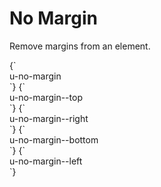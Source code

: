 
<Meta title="Utilities/No margin" />

# No Margin

Remove margins from an element.

<Canvas>
  <Story name="no-margin">
    {`
      <div class="u-bg--brand-2 u-padding">
        <div class="u-bg--background u-margin u-no-margin">u-no-margin</div>
      </div>
    `}
  </Story>
  <Story name="no-margin--top">
    {`
      <div class="u-bg--brand-2 u-padding">
        <div class="u-bg--background u-margin u-no-margin--top">u-no-margin--top</div>
      </div>
    `}
  </Story>
  <Story name="no-margin--right">
    {`
      <div class="u-bg--brand-2 u-padding">
        <div class="u-bg--background u-margin u-no-margin--right">u-no-margin--right</div>
      </div>
    `}
  </Story>
  <Story name="no-margin--bottom">
    {`
      <div class="u-bg--brand-2 u-padding">
        <div class="u-bg--background u-margin u-no-margin--bottom">u-no-margin--bottom</div>
      </div>
    `}
  </Story>
  <Story name="no-margin--left">
    {`
      <div class="u-bg--brand-2 u-padding">
        <div class="u-bg--background u-margin u-no-margin--left">u-no-margin--left</div>
      </div>
    `}
  </Story>
</Canvas>
